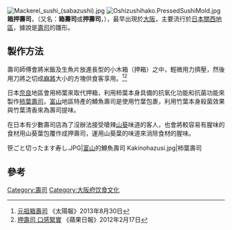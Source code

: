 [[File:Mackerel_sushi_(sabazushi).jpg|thumb]]
[[File:Oshizushihako.PressedSushiMold.jpg|thumb]]
'''箱押壽司'''，（又名：'''箱壽司'''或'''押壽司'''，{{lang-ja|押し寿司}}），最早出現於[[大阪市|大阪]]，主要流行於[[日本|日本]][[關西地區|關西地區]]，據說是[[壽司|壽司]]的雛形。
== 製作方法 ==
壽司師傅會將米飯及生魚片放進長型的小木箱（押箱）之中，輕微用力擠壓，然後用刀將之切成[[麻將|麻將]]大小的方塊供食客享用。<ref>[http://the-sun.on.cc/cnt/lifestyle/20130830/00479_002.html 元祖箱壽司] {{Wayback|url=http://the-sun.on.cc/cnt/lifestyle/20130830/00479_002.html |date=20160305070015 }}《太陽報》2013年8月30日</ref><ref>[http://www.appledaily.com.tw/appledaily/article/supplement/20120217/34030368/ 押壽司 口感緊實] {{Wayback|url=http://www.appledaily.com.tw/appledaily/article/supplement/20120217/34030368/ |date=20161203004528 }}《蘋果日報》2012年2月17日</ref>

日本[[奈良县|奈良]]地區會用柿葉來取代押箱，利用柿葉本身具備的抗氧化功能和抗菌功能來製作[[柿葉壽司|柿葉壽司]]，[[富山縣|富山]]地區特產的鱒魚壽司是使用竹葉包裹，利用竹葉本身殺菌效果與竹葉清香來為壽司提味。

在日本有少數壽司店為了沒辦法接受嗆辣[[山葵|山葵]]味道的客人，也會將較容易有腥味的食材用山葵葉包覆作成押壽司，運用山葵葉的味道來消除食材的腥味。
<gallery>
笹ごと切ったます寿し.JPG|[[富山|富山]]的鱒魚壽司
Kakinohazusi.jpg|柿葉壽司
</gallery>

==參考==
{{reflist}}

[[Category:壽司|Category:壽司]]
[[Category:大阪府饮食文化|Category:大阪府饮食文化]]